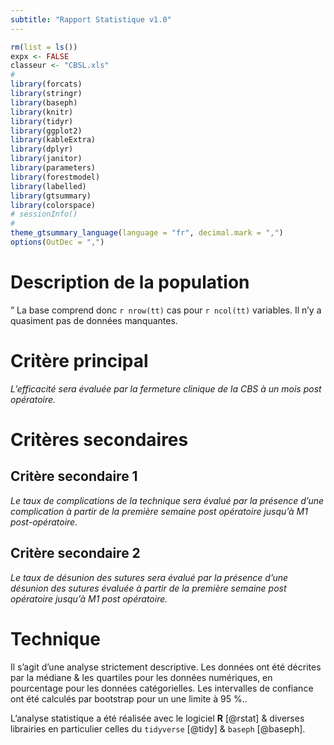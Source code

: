 ```yaml
---
subtitle: "Rapport Statistique v1.0"
---
```


```r
rm(list = ls())
expx <- FALSE
classeur <- "CBSL.xls"
#
library(forcats)
library(stringr)
library(baseph)
library(knitr)
library(tidyr)
library(ggplot2)
library(kableExtra)
library(dplyr)
library(janitor)
library(parameters)
library(forestmodel)
library(labelled)
library(gtsummary)
library(colorspace)
# sessionInfo()
# 
theme_gtsummary_language(language = "fr", decimal.mark = ",")
options(OutDec = ",")
```


# Description de la population

"
La base comprend donc `r nrow(tt)` cas pour `r ncol(tt)` variables. Il n'y a quasiment pas de données manquantes. 

# Critère principal
*L’efficacité sera évaluée par la fermeture clinique de la CBS à un mois post opératoire.*

# Critères secondaires

## Critère secondaire 1
*Le taux de complications de la technique sera évalué par la présence d’une complication à partir de la première semaine post opératoire jusqu’à M1 post-opératoire.*

## Critère secondaire 2
*Le taux de désunion des sutures sera évalué par la présence d’une désunion des sutures évaluée à partir de la première semaine post opératoire jusqu’à M1 post opératoire.*

# Technique
Il s'agit d'une analyse strictement descriptive.  Les données ont été décrites par la médiane & les quartiles pour les données numériques, en pourcentage pour les données catégorielles. Les intervalles de confiance ont été calculés par bootstrap pour un une limite à 95 %..

L'analyse statistique a été réalisée avec le logiciel **R** [@rstat] & diverses librairies en particulier celles du `tidyverse` [@tidy] & `baseph` [@baseph].